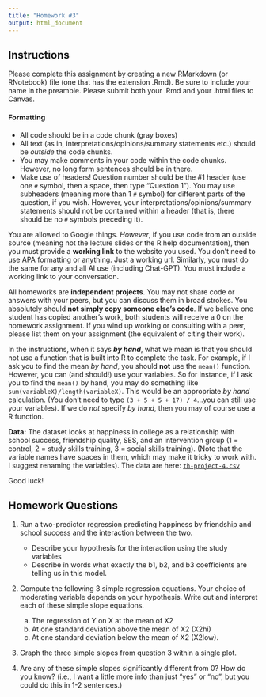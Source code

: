 ```yaml
---
title: "Homework #3"
output: html_document
---
```


## Instructions

Please complete this assignment by creating a new RMarkdown (or RNotebook) file (one that has the extension .Rmd). Be sure to include your name in the preamble. Please submit both your .Rmd and your .html files to Canvas.

#### Formatting

- All code should be in a code chunk (gray boxes)
- All text (as in, interpretations/opinions/summary statements etc.) should be *outside* the code chunks. 
- You may make comments in your code within the code chunks. However, no long form sentences should be in there.
- Make use of headers! Question number should be the #1 header (use one `#` symbol, then a space, then type "Question 1"). You may use subheaders (meaning more than 1 `#` symbol) for different parts of the question, if you wish. However, your interpretations/opinions/summary statements should not be contained within a header (that is, there should be no `#` symbols preceding it).

You are allowed to Google things. *However*, if you use code from an outside source (meaning not the lecture slides or the R help documentation), then you must provide a **working link** to the website you used. You don't need to use APA formatting or anything. Just a working url. Similarly, you must do the same for any and all AI use (including Chat-GPT). You must include a working link to your conversation.

All homeworks are **independent projects**. You may not share code or answers with your peers, but you can discuss them in broad strokes. You absolutely should **not simply copy someone else’s code**. If we believe one student has copied another’s work, both students will receive a 0 on the homework assignment. If you wind up working or consulting with a peer, please list them on your assignment (the equivalent of citing their work).

In the instructions, when it says **_by hand_**, what we mean is that you should not use a function that is built into R to complete the task. For example, if I ask you to find the mean *by hand*, you should **not** use the `mean()` function. However, you can (and should!) use your variables. So for instance, if I ask you to find the `mean()` by hand, you may do something like `sum(variableX)/length(variableX)`. This would be an appropriate *by hand* calculation. (You don't need to type `(3 + 5 + 5 + 17) / 4`...you can still use your variables). If we do *not* specify *by hand*, then you may of course use a R function.

**Data:** The dataset looks at happiness in college as a relationship with school success, friendship quality, SES, and an intervention group (1 = control, 2 = study skills training, 3 = social skills training). (Note that the variable names have spaces in them, which may make it tricky to work with. I suggest renaming the variables). The data are here: [`th-project-4.csv`](th-project-4.csv)

Good luck!

## Homework Questions

1. Run a two-predictor regression predicting happiness by friendship and school success and the interaction between the two.
    - Describe your hypothesis for the interaction using the study variables
    - Describe in words what exactly the b1, b2, and b3 coefficients are telling us in this model. 

2. Compute the following 3 simple regression equations. Your choice of moderating variable depends on your hypothesis. Write out and interpret each of these simple slope equations. 
    a) The regression of Y on X at the mean of X2
    b) At one standard deviation above the mean of X2 (X2hi)
    c) At one standard deviation below the mean of X2 (X2low). 

3. Graph the three simple slopes from question 3 within a single plot.

4. Are any of these simple slopes significantly different from 0? How do you know? (i.e., I want a little more info than just "yes" or "no", but you could do this in 1-2 sentences.)

